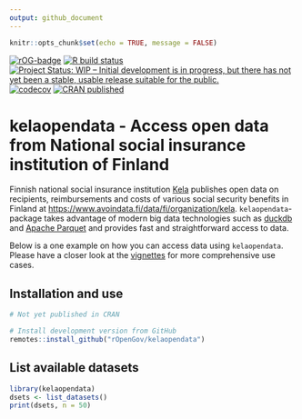 ```yaml
---
output: github_document
---
```


```r
knitr::opts_chunk$set(echo = TRUE, message = FALSE)
```


<!-- badges: start -->
  [![rOG-badge](https://ropengov.github.io/rogtemplate/reference/figures/ropengov-badge.svg)](https://ropengov.org/)
  [![R build status](https://github.com/rOpenGov/geofi//workflows/R-CMD-check/badge.svg)](https://github.com/rOpenGov/geofi/actions/)
  [![Project Status: WIP – Initial development is in progress, but there has not yet been a stable, usable release suitable for the public.](https://www.repostatus.org/badges/latest/wip.svg)](https://www.repostatus.org/)
  [![codecov](https://codecov.io/gh/rOpenGov/geofi/branch/master/graph/badge.svg?token=yJSHHMSSKs)](https://app.codecov.io/gh/rOpenGov/kelaopendata)
[![CRAN published](https://www.r-pkg.org/badges/version/kelatools)](https://www.r-pkg.org/pkg/kelatools)
<!-- badges: end -->


# kelaopendata - Access open data from National social insurance institution of Finland

Finnish national social insurance institution [Kela](https://www.kela.fi/) publishes open data on recipients, reimbursements and costs of various social security benefits in Finland at <https://www.avoindata.fi/data/fi/organization/kela>. `kelaopendata`-package takes advantage of modern big data technologies such as [duckdb](https://duckdb.org/) and [Apache Parquet](https://parquet.apache.org/) and provides fast and straightforward access to data. 

Below is a one example on how you can access data using `kelaopendata`. Please have a closer look at the [vignettes](https://ropengov.github.io/kelaopendata/articles/index.html) for more comprehensive use cases. 


## Installation and use

```r
# Not yet published in CRAN

# Install development version from GitHub
remotes::install_github("rOpenGov/kelaopendata")
```


## List available datasets

```r
library(kelaopendata)
dsets <- list_datasets()
print(dsets, n = 50)
```

